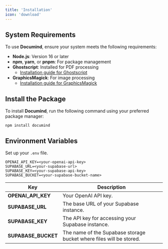 ```yaml
---
title: 'Installation'
icon: 'download'
---
```


## System Requirements

To use **Documind**, ensure your system meets the following requirements:

- **Node.js**: Version 16 or later
- **npm**, **yarn**, or **pnpm**: For package management
- **Ghostscript**: Installed for PDF processing  
  - [Installation guide for Ghostscript](https://ghostscript.com/releases/index.html)
- **GraphicsMagick**: For image processing
  - [Installation guide for GraphicsMagick](http://www.graphicsmagick.org/download.html)


## Install the Package

To install **Documind**, run the following command using your preferred package manager:

```npm
npm install documind
```

## Environment Variables

Set up your `.env` file.

```.env.example
OPENAI_API_KEY=<your-openai-api-key>
SUPABASE_URL=<your-supabase-url>
SUPABASE_KEY=<your-supabase-api-key>
SUPABASE_BUCKET=<your-supabase-bucket-name>
```

| Key                  | Description                                                                 |
|----------------------|-----------------------------------------------------------------------------|
| **OPENAI_API_KEY**   | Your OpenAI API key.                       |
| **SUPABASE_URL**     | The base URL of your Supabase instance.                                    |
| **SUPABASE_KEY**     | The API key for accessing your Supabase instance.                         |
| **SUPABASE_BUCKET**  | The name of the Supabase storage bucket where files will be stored.       |

